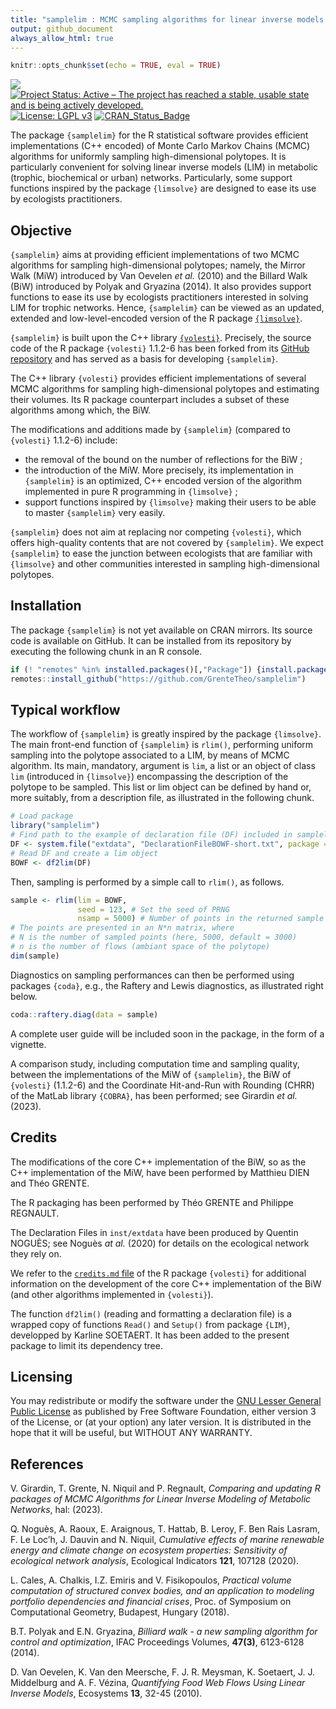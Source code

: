 ```yaml
---
title: "samplelim : MCMC sampling algorithms for linear inverse models in R"
output: github_document
always_allow_html: true
---
```


```r
knitr::opts_chunk$set(echo = TRUE, eval = TRUE)
```

![](https://img.shields.io/badge/lifecycle-maturing-blue.svg)
[![Project Status: Active – The project has reached a stable, usable state and is being actively developed.](http://www.repostatus.org/badges/latest/active.svg)](http://www.repostatus.org/#active)
[![License: LGPL v3](https://img.shields.io/badge/License-LGPL%20v3-blue.svg)](https://www.gnu.org/licenses/lgpl-3.0)
[![CRAN_Status_Badge](http://www.r-pkg.org/badges/version/regexplain)](https://cran.r-project.org/package=samplelim)

The package `{samplelim}` for the R statistical software provides efficient implementations (C++ encoded) of Monte Carlo Markov Chains (MCMC) algorithms for uniformly sampling high-dimensional polytopes. 
It is particularly convenient for solving linear inverse models (LIM) in metabolic (trophic, biochemical or urban) networks. 
Particularly, some support functions inspired by the package `{limsolve}` are designed to ease its use by ecologists practitioners.

## Objective

`{samplelim}` aims at providing efficient implementations of two MCMC algorithms for sampling high-dimensional polytopes; namely, the Mirror Walk (MiW) introduced by Van Oevelen _et al._ (2010) and the Billard Walk (BiW) introduced by Polyak and Gryazina (2014). It also provides support functions to ease its use by ecologists practitioners interested in solving LIM for trophic networks. Hence, `{samplelim}` can be viewed as an updated, extended and low-level-encoded version of the R package [`{limsolve}`](https://cran.r-project.org/web/packages/limSolve/index.html).

`{samplelim}` is built upon the C++ library [`{volesti}`](https://github.com/GeomScale/volesti). Precisely, the source code of the R package `{volesti}` 1.1.2-6 has been forked from its [GitHub repository](https://github.com/GeomScale/volesti/releases/tag/v1.1.2-6) and has served as a basis for developing `{samplelim}`.

The C++ library  `{volesti}` provides efficient implementations of several MCMC algorithms for sampling high-dimensional polytopes and estimating their volumes. Its R package counterpart includes a subset of these algorithms among which, the BiW.

The modifications and additions made by `{samplelim}` (compared to  `{volesti}` 1.1.2-6) include:

  * the removal of the bound on the number of reflections for the BiW ;
  * the introduction of the MiW. More precisely, its implementation in `{samplelim}` is an optimized, C++ encoded version of the algorithm implemented in pure R programming in `{limsolve}` ;
  * support functions inspired by `{limsolve}` making their users to be able to master `{samplelim}` very easily.

`{samplelim}` does not aim at replacing nor competing `{volesti}`, which offers high-quality contents that are not covered by `{samplelim}`. We expect `{samplelim}` to ease the junction between ecologists that are familiar with `{limsolve}` and other communities interested in sampling high-dimensional polytopes.

## Installation

The package `{samplelim}` is not yet available on CRAN mirrors. Its source code is available on GitHub. It can be installed from its repository by executing the following chunk in an R console.

```r
if (! "remotes" %in% installed.packages()[,"Package"]) {install.packages("remotes")}
remotes::install_github("https://github.com/GrenteTheo/samplelim")
```


## Typical workflow


The workflow of `{samplelim}` is greatly inspired by the package `{limsolve}`. The main front-end function of `{samplelim}` is `rlim()`, performing uniform sampling into the polytope associated to a LIM, by means of MCMC algorithm. Its main, mandatory, argument is `lim`, a list or an object of class `lim` (introduced in `{limsolve}`) encompassing the description of the polytope to be sampled. This list or lim object can be defined by hand or, more suitably, from a description file, as illustrated in the following chunk.

```r
# Load package
library("samplelim")
# Find path to the example of declaration file (DF) included in samplelim
DF <- system.file("extdata", "DeclarationFileBOWF-short.txt", package = "samplelim")
# Read DF and create a lim object
BOWF <- df2lim(DF)
```

Then, sampling is performed by a simple call to `rlim()`, as follows.

```r
sample <- rlim(lim = BOWF, 
               seed = 123, # Set the seed of PRNG
               nsamp = 5000) # Number of points in the returned sample
# The points are presented in an N*n matrix, where
# N is the number of sampled points (here, 5000, default = 3000)
# n is the number of flows (ambiant space of the polytope)
dim(sample)
```

Diagnostics on sampling performances can then be performed using packages `{coda}`, e.g., the Raftery and Lewis diagnostics, as illustrated right below.

```r
coda::raftery.diag(data = sample)
```
A complete user guide will be included soon in the package, in the form of a vignette.

A comparison study, including computation time and sampling quality, between the implementations of the MiW of `{samplelim}`, the BiW of `{volesti}` (1.1.2-6) and the Coordinate Hit-and-Run with Rounding (CHRR) of the MatLab library `{COBRA}`, has been performed; see Girardin _et al._ (2023).

## Credits

The modifications of the core C++ implementation of the BiW, so as the C++ implementation of the MiW, have been performed by Matthieu DIEN and Théo GRENTE. 

The R packaging has been performed by Théo GRENTE and Philippe REGNAULT.

The Declaration Files in `inst/extdata` have been produced by Quentin NOGUÈS; see Noguès _at al._ (2020) for details on the ecological network they rely on.

We refer to the [`credits.md` file](https://github.com/GeomScale/volesti/blob/v1.1.1/doc/credits.md) of the R package `{volesti}` for additional information on the development of the core C++ implementation of the BiW (and other algorithms implemented in `{volesti}`).

The function `df2lim()` (reading and formatting a declaration file) is a wrapped copy of functions `Read()` and `Setup()` from package `{LIM}`, developped by Karline SOETAERT. It has been added to the present package to limit its dependency tree.  

## Licensing 

You may redistribute or modify the software under the [GNU Lesser General Public License](LICENSE.md) as published by Free Software Foundation, either version 3 of the License, or (at your option) any later version. It is distributed in the hope that it will be useful, but WITHOUT ANY WARRANTY.


## References

V. Girardin, T. Grente, N. Niquil and P. Regnault,
_Comparing and updating R packages of MCMC Algorithms
for Linear Inverse Modeling of Metabolic Networks_,
hal: 
(2023).


Q. Noguès, A. Raoux, E. Araignous, T. Hattab, B. Leroy, F. Ben Rais Lasram, F. Le Loc’h,
J. Dauvin and N. Niquil,
_Cumulative effects of marine renewable energy and climate change on 
ecosystem properties: Sensitivity of ecological network analysis_, 
Ecological Indicators __121__, 107128 
(2020).

L. Cales, A. Chalkis, I.Z. Emiris and V. Fisikopoulos, 
_Practical volume computation of structured convex bodies, and an application to modeling portfolio dependencies and financial crises_, 
Proc. of Symposium on Computational Geometry, Budapest, Hungary 
(2018).


B.T. Polyak and E.N. Gryazina, 
_Billiard walk - a new sampling algorithm for control and optimization_,
IFAC Proceedings Volumes, __47(3)__, 6123-6128 
(2014).


D. Van Oevelen, K. Van den Meersche, F. J. R. Meysman, K. Soetaert, J. J. Middelburg and
A. F. Vézina, 
_Quantifying Food Web Flows Using Linear Inverse Models_, Ecosystems __13__, 32-45
(2010).
